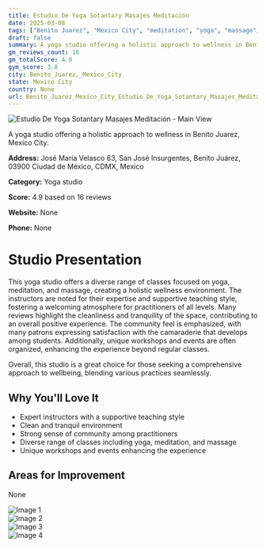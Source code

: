 ```yaml
---
title: Estudio De Yoga Sotantary Masajes Meditación
date: 2025-03-08
tags: ["Benito Juarez", "Mexico City", "meditation", "yoga", "massage", "welcoming atmosphere", "community feel", "Benito Juarez, Mexico City"]  
draft: false
summary: A yoga studio offering a holistic approach to wellness in Benito Juarez, Mexico City.
gm_reviews_count: 16
gm_totalScore: 4.9
gym_score: 3.8
city: Benito_Juarez,_Mexico_City
state: Mexico City
country: None
url: Benito_Juarez_Mexico_City_Estudio_De_Yoga_Sotantary_Masajes_Meditación
---
```


<div className="aspect-[16/9] relative my-8">
  <img 
    src="https://lh5.googleusercontent.com/p/AF1QipN67cAdGDNlyXj7DjE45kxcR9JCKAdfbH9De7P2=w1920-h1080-k-no"
    alt="Estudio De Yoga Sotantary Masajes Meditación - Main View"
    className="object-cover absolute inset-0 w-full h-full rounded-lg"
  />
</div>

A yoga studio offering a holistic approach to wellness in Benito Juarez, Mexico City.

**Address:** José María Velasco 63, San José Insurgentes, Benito Juárez, 03900 Ciudad de México, CDMX, Mexico

**Category:** Yoga studio

**Score:** 4.9 based on 16 reviews

**Website:** None

**Phone:** None

# Studio Presentation

This yoga studio offers a diverse range of classes focused on yoga, meditation, and massage, creating a holistic wellness environment. The instructors are noted for their expertise and supportive teaching style, fostering a welcoming atmosphere for practitioners of all levels. Many reviews highlight the cleanliness and tranquility of the space, contributing to an overall positive experience. The community feel is emphasized, with many patrons expressing satisfaction with the camaraderie that develops among students. Additionally, unique workshops and events are often organized, enhancing the experience beyond regular classes.

Overall, this studio is a great choice for those seeking a comprehensive approach to wellbeing, blending various practices seamlessly.

## Why You'll Love It

- Expert instructors with a supportive teaching style
- Clean and tranquil environment
- Strong sense of community among practitioners
- Diverse range of classes including yoga, meditation, and massage
- Unique workshops and events enhancing the experience

## Areas for Improvement

None

<div className="grid grid-cols-1 xl:grid-cols-2 gap-4 my-8">
<div className="aspect-[4/3] relative"><img src="https://lh5.googleusercontent.com/p/AF1QipOaw-YiZoe7zQekxATBkF8If59OROlYIXgL28ij=w1920-h1080-k-no" alt="Image 1" className="object-cover absolute inset-0 w-full h-full rounded-lg" /></div>
<div className="aspect-[4/3] relative"><img src="https://lh5.googleusercontent.com/p/AF1QipPQMPUdCFZdQ0z8NOlb7WDSLbjtvIXCVxTD5N60=w1920-h1080-k-no" alt="Image 2" className="object-cover absolute inset-0 w-full h-full rounded-lg" /></div>
<div className="aspect-[4/3] relative"><img src="https://lh5.googleusercontent.com/p/AF1QipMyUgIRpS-l5_VgLD8M3ZNRDZwg_2WVan9HJUdv=w1920-h1080-k-no" alt="Image 3" className="object-cover absolute inset-0 w-full h-full rounded-lg" /></div>
<div className="aspect-[4/3] relative"><img src="https://lh5.googleusercontent.com/p/AF1QipM_PZtlp8EpOoocUkFkSuCG-shEntX1wt2KlupB=w1920-h1080-k-no" alt="Image 4" className="object-cover absolute inset-0 w-full h-full rounded-lg" /></div>
</div>